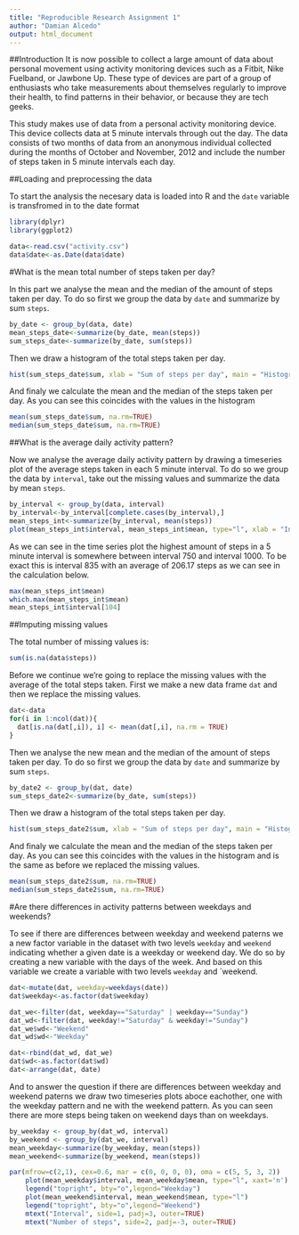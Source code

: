```yaml
---
title: "Reproducible Research Assignment 1"
author: "Damian Alcedo"
output: html_document
---
```


##Introduction
It is now possible to collect a large amount of data about personal movement using activity monitoring devices such as a Fitbit, Nike Fuelband, or Jawbone Up. These type of devices are part of a group of enthusiasts who take measurements about themselves regularly to improve their health, to find patterns in their behavior, or because they are tech geeks.

This study makes use of data from a personal activity monitoring device. This device collects data at 5 minute intervals through out the day. The data consists of two months of data from an anonymous individual collected during the months of October and November, 2012 and include the number of steps taken in 5 minute intervals each day.


##Loading and preprocessing the data

To start the analysis the necesary data is loaded into R and the `date` variable is transfromed in to the date format

```r
library(dplyr)
library(ggplot2)
```

```r
data<-read.csv("activity.csv")
data$date<-as.Date(data$date)
```

#What is the mean total number of steps taken per day?

In this part we analyse the mean and the median of the amount of steps taken per day. To do so first we group the data by `date` and summarize by sum `steps`.

```r
by_date <- group_by(data, date)
mean_steps_date<-summarize(by_date, mean(steps))
sum_steps_date<-summarize(by_date, sum(steps))
```

Then we draw a histogram of the total steps taken per day.

```r
hist(sum_steps_date$sum, xlab = "Sum of steps per day", main = "Histogram of total steps per day")
```

And finaly we calculate the mean and the median of the steps taken per day. As you can see this coincides with the values in the histogram

```r
mean(sum_steps_date$sum, na.rm=TRUE)
median(sum_steps_date$sum, na.rm=TRUE)
```

##What is the average daily activity pattern?

Now we analyse the average daily activity pattern by drawing a timeseries plot of the average steps taken in each 5 minute interval. To do so we group the data by `interval`, take out the missing values and summarize the data by mean `steps`.

```r
by_interval <- group_by(data, interval)
by_interval<-by_interval[complete.cases(by_interval),]
mean_steps_int<-summarize(by_interval, mean(steps))
plot(mean_steps_int$interval, mean_steps_int$mean, type="l", xlab = "Interval", ylab = "Number of steps")
```

As we can see in the time series plot the highest amount of steps in a 5 minute interval is somewhere between interval 750 and interval 1000. To be exact this is interval 835 with an average of 206.17 steps as we can see in the calculation below.

```r
max(mean_steps_int$mean)
which.max(mean_steps_int$mean)
mean_steps_int$interval[104]
```

##Imputing missing values

The total number of missing values is:

```r
sum(is.na(data$steps))
```

Before we continue we're going to replace the missing values with the average of the total steps taken. First we make a new data frame `dat` and then we replace the missing values.

```r
dat<-data
for(i in 1:ncol(dat)){
  dat[is.na(dat[,i]), i] <- mean(dat[,i], na.rm = TRUE)
}
```

Then we analyse the new mean and the median of the amount of steps taken per day. To do so first we group the data by `date` and summarize by sum `steps`.

```r
by_date2 <- group_by(dat, date)
sum_steps_date2<-summarize(by_date, sum(steps))
```

Then we draw a histogram of the total steps taken per day.

```r
hist(sum_steps_date2$sum, xlab = "Sum of steps per day", main = "Histogram of total steps per day")
```

And finaly we calculate the mean and the median of the steps taken per day. As you can see this coincides with the values in the histogram and is the same as before we replaced the missing values.

```r
mean(sum_steps_date2$sum, na.rm=TRUE)
median(sum_steps_date2$sum, na.rm=TRUE)
```


#Are there differences in activity patterns between weekdays and weekends?

To see if there are differences between weekday and weekend paterns we a new factor variable in the dataset with two levels `weekday` and `weekend` indicating whether a given date is a weekday or weekend day. We do so by creating a new variable with the days of the week. And based on this variable we create a variable with two levels `weekday` and `weekend.

```r
dat<-mutate(dat, weekday=weekdays(date))
dat$weekday<-as.factor(dat$weekday)

dat_we<-filter(dat, weekday=="Saturday" | weekday=="Sunday")
dat_wd<-filter(dat, weekday!="Saturday" & weekday!="Sunday")
dat_we$wd<-"Weekend"
dat_wd$wd<-"Weekday"

dat<-rbind(dat_wd, dat_we)
dat$wd<-as.factor(dat$wd)
dat<-arrange(dat, date)
```

And to answer the question if there are differences between weekday and weekend paterns we draw two timeseries plots aboce eachother, one with the weekday pattern and ne with the weekend pattern. As you can seen there are more steps being taken on weekend days than on weekdays.

```r
by_weekday <- group_by(dat_wd, interval)
by_weekend <- group_by(dat_we, interval)
mean_weekday<-summarize(by_weekday, mean(steps))
mean_weekend<-summarize(by_weekend, mean(steps))

par(mfrow=c(2,1), cex=0.6, mar = c(0, 0, 0, 0), oma = c(5, 5, 3, 2))
    plot(mean_weekday$interval, mean_weekday$mean, type="l", xaxt='n')
    legend("topright", bty="o",legend="Weekday")
    plot(mean_weekend$interval, mean_weekend$mean, type="l") 
    legend("topright", bty="o",legend="Weekend")
    mtext("Interval", side=1, padj=3, outer=TRUE)
    mtext("Number of steps", side=2, padj=-3, outer=TRUE)
```
